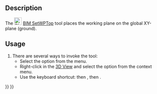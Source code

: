 <languages/>
<translate>

<!--T:1-->
{{Docnav
|[[BIM_SetWPFront|SetWPFront]]
|[[BIM_SetWPSide|SetWPSide]]
|[[BIM_Workbench|BIM]]
|IconL=BIM_SetWPFront.svg
|IconR=BIM_SetWPSide.svg
|IconC=Workbench_BIM.svg
}}

<!--T:2-->
{{GuiCommand
|Name=BIM SetWPTop
|MenuLocation=Snapping → Working Plane Top
|Workbenches=[[BIM_Workbench|BIM]]
|Shortcut={{KEY|W}} {{KEY|P}} {{KEY|2}}
|Version=1.0
|SeeAlso=[[BIM_SetWPFront|BIM SetWPFront]], [[BIM_SetWPSide|BIM SetWPSide]], [[Draft_SelectPlane|Draft SelectPlane]]
}}

== Description == <!--T:3-->

<!--T:4-->
The [[Image:BIM_SetWPTop.svg|24px]] [[BIM_SetWPTop|BIM SetWPTop]] tool places the working plane on the global XY-plane (ground).

==Usage== <!--T:5-->

<!--T:6-->
# There are several ways to invoke the tool:
#* Select the {{MenuCommand|Snapping → [[Image:BIM_SetWPTop.svg|16px]] Working Plane Top}} option from the menu.
#* Right-click in the [[3D_View|3D View]] and select the {{MenuCommand|Snapping → [[Image:BIM_SetWPTop.svg|16px]] Working Plane Top}} option from the context menu.
#* Use the keyboard shortcut: {{KEY|W}} then {{KEY|P}}, then {{KEY|2}}.


<!--T:7-->
{{Docnav
|[[BIM_SetWPFront|SetWPFront]]
|[[BIM_SetWPSide|SetWPSide]]
|[[BIM_Workbench|BIM]]
|IconL=BIM_SetWPFront.svg
|IconR=BIM_SetWPSide.svg
|IconC=Workbench_BIM.svg
}}

</translate>
{{BIM_Tools_navi{{#translation:}}}}
{{Userdocnavi{{#translation:}}}}